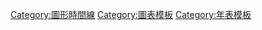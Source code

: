 {{Template category}}

[[Category:圖形時間線|Category:圖形時間線]]
[[Category:圖表模板|Category:圖表模板]]
[[Category:年表模板|Category:年表模板]]